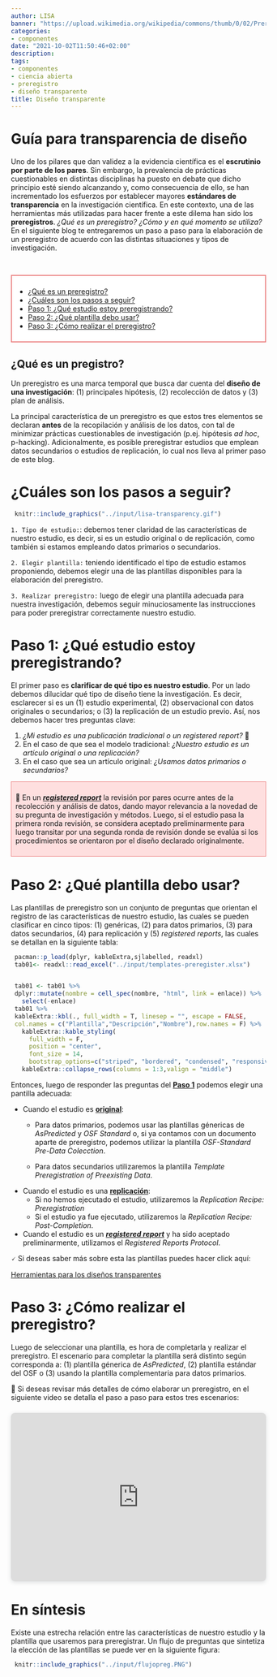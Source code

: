```yaml
---
author: LISA
banner: "https://upload.wikimedia.org/wikipedia/commons/thumb/0/02/Preregistered_small_color_%28vector%29.svg/939px-Preregistered_small_color_%28vector%29.svg.png"
categories:
- componentes
date: "2021-10-02T11:50:46+02:00"
description:
tags:
- componentes
- ciencia abierta
- preregistro
- diseño transparente
title: Diseño transparente
---
```

<link rel="stylesheet" href="https://cdn.jsdelivr.net/gh/jpswalsh/academicons@1/css/academicons.min.css">

# Guía para transparencia de diseño <i class="ai ai-preregistered ai-1.5x" style="color:lightblue"></i>

Uno de los pilares que dan validez a la evidencia científica es el **escrutinio por parte de los pares**. Sin embargo, la prevalencia de prácticas cuestionables en distintas disciplinas ha puesto en debate que dicho principio esté siendo alcanzando y, como consecuencia de ello, se han incrementado los esfuerzos por establecer mayores **estándares de transparencia** en la investigación científica. En este contexto, una de las herramientas más utilizadas para hacer frente a este dilema han sido los **preregistros**. _¿Qué es un preregistro?_ _¿Cómo y en qué momento se utiliza?_  En el siguiente blog te entregaremos un paso a paso para la elaboración de un preregistro de acuerdo con las distintas situaciones y tipos de investigación.

<br>

<div style="background-color: #ffff ; padding: 8px; border: 2px solid #ec8686;">
- [¿Qué es un preregistro?](#def-prereg)
- [¿Cuáles son los pasos a seguir?](#pasos)
- [Paso 1: ¿Qué estudio estoy preregistrando?](#paso1)
- [Paso 2: ¿Qué plantilla debo usar?](#paso2)
- [Paso 3: ¿Cómo realizar el preregistro?](#paso3)
</div>


## ¿Qué es un pregistro? {#def-prereg}

Un preregistro es una marca temporal que busca dar cuenta del **diseño de una investigación**: (1) principales hipótesis, (2) recolección de datos y (3) plan de análisis.

La principal característica de un preregistro es que estos tres elementos se declaran **antes** de la recopilación y análisis de los datos, con tal de minimizar prácticas cuestionables de investigación (p.ej. hipótesis _ad hoc_, p-hacking). Adicionalmente, es posible preregistrar estudios que emplean datos secundarios o estudios de replicación, lo cual nos lleva al primer paso de este blog.

# ¿Cuáles son los pasos a seguir? {#pasos}

```r
 knitr::include_graphics("../input/lisa-transparency.gif")
```

`1. Tipo de estudio:`: debemos tener claridad de las características de nuestro estudio, es decir, si es un estudio original o de replicación, como también si estamos empleando datos primarios o secundarios.

`2. Elegir plantilla:` teniendo identificado el tipo de estudio estamos proponiendo, debemos elegir una de las plantillas disponibles para la elaboración del preregistro.

`3. Realizar preregistro:` luego de elegir una plantilla adecuada para nuestra investigación, debemos seguir minuciosamente las instrucciones para poder preregistrar correctamente nuestro estudio.

# Paso 1: ¿Qué estudio estoy preregistrando? {#paso1}

El primer paso es **clarificar de qué tipo es nuestro estudio**. Por un lado debemos dilucidar qué tipo de diseño tiene la investigación. Es decir, esclarecer si es un (1) estudio experimental, (2) observacional con datos originales o secundarios; o  (3) la replicación de un estudio previo. Así, nos debemos hacer tres preguntas clave:

1. _¿Mi estudio es una publicación tradicional o un registered report?_ 🔎
2. En el caso de que sea el modelo tradicional: _¿Nuestro estudio es un artículo original o una replicación?_
3. En el caso que sea un artículo original: _¿Usamos datos primarios o secundarios?_


<div style="background-color: #ff6f6f36 ; padding: 8px; border: 1px solid #ec8686;">
🔎 En un  [**_registered report_**]() la revisión por pares ocurre antes de la recolección y análisis de datos, dando mayor relevancia a la novedad de su pregunta de investigación y métodos. Luego, si el estudio pasa la primera ronda revisión, se considera aceptado preliminarmente para luego transitar por una segunda ronda de revisión donde se evalúa si los procedimientos se orientaron por el diseño declarado originalmente.
</div>

<!-- **¿Qué son los estudios de replicación?**
Son estudios que buscan **replicar** los hallazgos de una investigación usando **datos distintos** al estudio original. Su objetivo es conocer si los hallazgos obtenidos originalmente aplican a otros sujetos y otras circunstancias.
La respuesta a estas preguntas estará estrechamente relacionada a las plantillas de pre-registro que usemos, lo que lleva al siguiente paso. -->

# Paso 2: ¿Qué plantilla debo usar?

Las plantillas de preregistro son un conjunto de preguntas que orientan el registro de las características de nuestro estudio, las cuales se pueden clasificar en cinco tipos: (1) genéricas, (2) para datos primarios, (3) para datos secundarios, (4) para replicación y (5) _registered reports_, las cuales se detallan en la siguiente tabla:

```r
 pacman::p_load(dplyr, kableExtra,sjlabelled, readxl)
 tab01<- readxl::read_excel("../input/templates-preregister.xlsx")


 tab01 <- tab01 %>%
 dplyr::mutate(nombre = cell_spec(nombre, "html", link = enlace)) %>%
   select(-enlace)
 tab01 %>%
 kableExtra::kbl(., full_width = T, linesep = "", escape = FALSE,
 col.names = c("Plantilla","Descripción","Nombre"),row.names = F) %>%
   kableExtra::kable_styling(
     full_width = F,
     position = "center",
     font_size = 14,
     bootstrap_options=c("striped", "bordered", "condensed", "responsive")) %>%
   kableExtra::collapse_rows(columns = 1:3,valign = "middle")
```
Entonces, luego de responder las preguntas del **[Paso 1](#paso1)** podemos elegir una pantilla adecuada:

* Cuando el estudio es **[original]()**:
  - Para datos primarios, podemos usar las plantillas génericas de _AsPredicted_ y _OSF Standard_ o, si ya contamos con un documento aparte de preregistro, podemos utilizar la plantilla _OSF-Standard Pre-Data Colecction_.

  - Para datos secundarios utilizaremos la plantilla  _Template Preregistration of Preexisting Data_.

* Cuando el estudio es una **[replicación]()**:
  - Si no hemos ejecutado el estudio, utilizaremos la _Replication Recipe: Preregistration_
  - Si el estudio ya fue ejecutado, utilizaremos la _Replication Recipe: Post-Completion_.

* Cuando el estudio es un **[_registered report_]()** y ha sido aceptado preliminarmente, utilizamos el _Registered Reports Protocol_.  

🗸 Si deseas saber más sobre esta las plantillas puedes hacer click aquí:

<a class = "btn btn-template-main" href="https://lisa-coes.github.io/lisa-book/herramientas-para-los-dise%C3%B1os-transparentes.html" target="_blank">Herramientas para los diseños transparentes</a>

# Paso 3: ¿Cómo realizar el preregistro?

Luego de seleccionar una plantilla, es hora de completarla y realizar el preregistro. El escenario para completar la plantilla será distinto según corresponda a: (1) plantilla génerica de _AsPredicted_, (2) plantilla estándar del OSF o (3) usando la plantilla complementaria para datos primarios.

🔴 Si deseas revisar más detalles de cómo elaborar un preregistro, en el siguiente video se detalla el paso a paso para estos tres escenarios:

<div style="position: relative; width: 100%; height: 0; padding-top: 56.2500%;
 padding-bottom: 48px; box-shadow: 0 2px 8px 0 rgba(63,69,81,0.16); margin-top: 1.6em; margin-bottom: 0.9em; overflow: hidden;
 border-radius: 8px; will-change: transform;">
  <iframe loading="lazy" style="position: absolute; width: 100%; height: 100%; top: 0; left: 0; border: none; padding: 0;margin: 0;"
    src="https:&#x2F;&#x2F;www.canva.com&#x2F;design&#x2F;DAEqfJU0Al4&#x2F;watch?embed">
  </iframe>
</div>
<a href="https:&#x2F;&#x2F;www.canva.com&#x2F;design&#x2F;DAEqfJU0Al4&#x2F;watch?utm_content=DAEqfJU0Al4&amp;utm_campaign=designshare&amp;utm_medium=embeds&amp;utm_source=link" target="_blank" rel="noopener"> </a>

# En síntesis

Existe una estrecha relación entre las características de nuestro estudio y la plantilla que usaremos para preregistrar. Un flujo de preguntas que sintetiza la elección de las plantillas se puede ver en la siguiente figura:

```r
 knitr::include_graphics("../input/flujopreg.PNG")
```

<!-- link diagrama editable:  https://app.diagrams.net/#G1zuZuJjKFumyI-HqlbXxdU7I8ImnYBCOq-->
